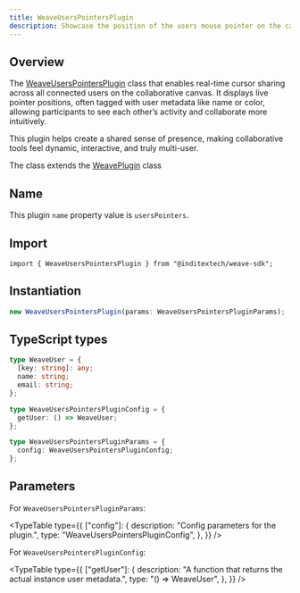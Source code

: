 ```yaml
---
title: WeaveUsersPointersPlugin
description: Showcase the position of the users mouse pointer on the canvas
---
```



## Overview

The [WeaveUsersPointersPlugin](https://github.com/InditexTech/weavejs/blob/main/code/packages/sdk/src/plugins/users-pointers/users-pointers.ts)
class that enables real-time cursor sharing across all connected users on the collaborative canvas. It displays live
pointer positions, often tagged with user metadata like name or color, allowing participants to see each other’s
activity and collaborate more intuitively.

This plugin helps create a shared sense of presence, making collaborative tools feel dynamic, interactive, and
truly multi-user.

The class extends the [WeavePlugin](/docs/sdk/api-reference/plugins/plugin) class

## Name

This plugin `name` property value is `usersPointers`.

## Import

```shell
import { WeaveUsersPointersPlugin } from "@inditextech/weave-sdk";
```

## Instantiation

```ts
new WeaveUsersPointersPlugin(params: WeaveUsersPointersPluginParams);
```

## TypeScript types

```ts
type WeaveUser = {
  [key: string]: any;
  name: string;
  email: string;
};

type WeaveUsersPointersPluginConfig = {
  getUser: () => WeaveUser;
};

type WeaveUsersPointersPluginParams = {
  config: WeaveUsersPointersPluginConfig;
};
```

## Parameters

For `WeaveUsersPointersPluginParams`:

<TypeTable
  type={{
    ["config"]: {
      description: "Config parameters for the plugin.",
      type: "WeaveUsersPointersPluginConfig",
    },
  }}
/>

For `WeaveUsersPointersPluginConfig`:

<TypeTable
  type={{
    ["getUser"]: {
      description: "A function that returns the actual instance user metadata.",
      type: "() => WeaveUser",
    },
  }}
/>
